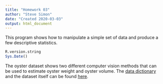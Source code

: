 ```yaml
---
title: "Homework 03"
author: "Steve Simon"
date: "Created 2020-03-03"
output: html_document
---
```


This program shows how to manipulate a simple set 
of data and produce a few descriptive statistics.

```r
R.version.string
Sys.Date()
```

The oyster dataset shows two different computer vision methods that can be used to estimate oyster weight and oyster volume. The [data dictionary](http://jse.amstat.org/datasets/30oysters.txt) and the dataset itself can be found [here](http://jse.amstat.org/datasets/30oysters.dat.txt).
